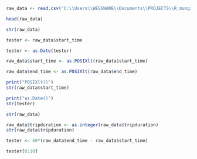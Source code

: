 

```r
raw_data <- read.csv('C:\\Users\\WESSWARE\\Documents\\PROJECTS\\R_munging_101\\data\\Divvy_Trips_2019_Q1.csv')
```
```r
head(raw_data)
```
```r
str(raw_data)
```
```r
tester <- raw_data$start_time
```
```r
tester <- as.Date(tester)
```
```r
raw_data$start_time <- as.POSIXlt(raw_data$start_time)
```

```r
raw_data$end_time <- as.POSIXlt(raw_data$end_time)
```

```r
print("POSIXlt()")
str(raw_data$start_time)
```

```r
print("as.Date()")
str(tester)
```
```r
str(raw_data)
```


```r
raw_data$tripduration <- as.integer(raw_data$tripduration)
str(raw_data$tripduration)
```

```r
tester <- 60*(raw_data$end_time - raw_data$start_time)
```
```r
tester[0:10]
```



























